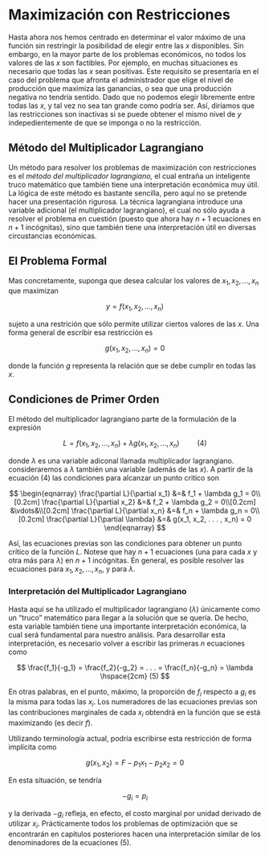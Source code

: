 # Maximización con Restricciones

Hasta ahora nos hemos centrado en determinar el valor máximo de una función sin restringir la posibilidad de elegir entre las $x$ disponibles. Sin embargo, en la mayor parte de los problemas económicos, no todos los valores de las $x$ son factibles. Por ejemplo, en muchas situaciones es necesario que todas las $x$ sean positivas. Este requisito se presentaría en el caso del problema que afronta el administrador que elige el nivel de producción que maximiza las ganancias, o sea que una producción negativa no tendría sentido. Dado que no podemos elegir libremente entre todas las $x$, y tal vez no sea tan grande como podría ser. Así, diríamos que las restricciones son inactivas si se puede obtener el mismo nivel de $y$ indepedientemente de que se imponga o no la restricción.

## Método del Multiplicador Lagrangiano

Un método para resolver los problemas de maximización con restricciones es el *método del multiplicador lagrangiano,* el cual entraña un inteligente truco matemático que también tiene una interpretación económica muy útil. La lógica de este método es bastante sencilla, pero aquí no se pretende hacer una presentación rigurosa. La técnica lagrangiana introduce una variable adicional (el multiplicador lagrangiano), el cual no sólo ayuda a resolver el problema en cuestión (puesto que ahora hay $n+1$ ecuaciones en $n+1$ incógnitas), sino que también tiene una interpretación útil en diversas circustancias económicas.

## El Problema Formal 

Mas concretamente, suponga que desea calcular los valores de $x_1,x_2, . . . , x_n$ que maximizan

$$
y = f(x_1,x_2, . . . , x_n)
$$

sujeto a una restrición que sólo permite utilizar ciertos valores de las $x$. Una forma general de escribir esa restricción es

$$
g(x_1,x_2, . . . , x_n) = 0
$$

donde la función $g$ representa la relación que se debe cumplir en todas las $x$.

## Condiciones de Primer Orden 

El método del multiplicador lagrangiano parte de la formulación de la expresión

$$
L = f(x_1,x_2, . . . , x_n) + \lambda g(x_1,x_2, . . . , x_n)\hspace{1cm} (4)$$

donde $\lambda$ es una variable adiconal llamada multiplicador lagrangiano. consideraremos a $\lambda$ también una variable (además de las $x$). A partir de la ecuación (4) las condiciones para alcanzar un punto critico son

$$
\begin{eqnarray}
\frac{\partial L}{\partial x_1} &=& f_1 + \lambda g_1 = 0\\[0.2cm]
\frac{\partial L}{\partial x_2} &=& f_2 + \lambda g_2 = 0\\[0.2cm]
&\vdots&\\[0.2cm]
\frac{\partial L}{\partial x_n} &=& f_n + \lambda g_n = 0\\[0.2cm]
\frac{\partial L}{\partial \lambda} &=& g(x_1, x_2, . . . , x_n) = 0
\end{eqnarray}
$$

Así, las ecuaciones previas son las condiciones para obtener un punto crítico de la función $L$. Notese que hay $n+1$ ecuaciones (una para cada $x$ y otra más para $\lambda$) en $n+1$ incógnitas. En general, es posible resolver las ecuaciones para $x_1,x_2, . . . , x_n$, y para $\lambda$.

### Interpretación del Multiplicador Lagrangiano 

Hasta aquí se ha utilizado el multiplicador lagrangiano $(\lambda)$ únicamente como un "truco" matemático para llegar a la solución que se quería. De hecho, esta variable también tiene una importante interpretación económica, la cual será fundamental para nuestro análisis. Para desarrollar esta interpretación, es necesario volver a escribir las primeras $n$ ecuaciones como

$$
\frac{f_1}{-g_1} = \frac{f_2}{-g_2} = . . . = \frac{f_n}{-g_n} = \lambda \hspace{2cm} (5)
$$

En otras palabras, en el punto, máximo, la proporción de $f_i$ respecto a $g_i$ es la misma para todas las $x_i$. Los numeradores de las ecuaciones previas son las contribuciones marginales de cada $x_i$ obtendrá en la función que se está maximizando (es decir $f$).

Utilizando terminología actual, podría escribirse esta restricción de forma implícita como

$$
g(x_1, x_2) = F - p_1x_1 - p_2x_2 = 0
$$

En esta situación, se tendría

$$
-g_i = p_i
$$

y la derivada $-g_i$ refleja, en efecto, el costo marginal por unidad derivado de utilizar $x_i$. Prácticamente todos los problemas de optimización que se encontrarán en capítulos posteriores hacen una interpretación similar de los denominadores de la ecuaciones (5).
